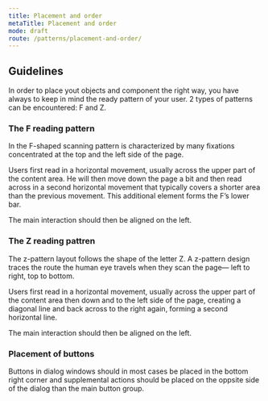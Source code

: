 ```yaml
---
title: Placement and order
metaTitle: Placement and order
mode: draft
route: /patterns/placement-and-order/
---
```

## Guidelines
In order to place yout objects and component the right way, you have always to keep in mind the ready pattern of your user. 2 types of patterns can be encountered: F and Z.

### The F reading pattern

In the F-shaped scanning pattern is characterized by many fixations concentrated at the top and the left side of the page.

Users first read in a horizontal movement, usually across the upper part of the content area. He will then
move down the page a bit and then read across in a second horizontal movement that typically covers a shorter area than the previous movement. This additional element forms the F’s lower bar.

The main interaction should then be aligned on the left.

### The Z reading pattren

The z-pattern layout follows the shape of the letter Z. A z-pattern design traces the route the human eye travels when they scan the page— left to right, top to bottom.

Users first read in a horizontal movement, usually across the upper part of the content area then 
down and to the left side of the page, creating a diagonal line and back across to the right again, forming a second horizontal line.

The main interaction should then be aligned on the left.

### Placement of buttons

Buttons in dialog windows should in most cases be placed in the bottom right corner and supplemental actions should be placed on the oppsite side of the dialog than the main button group.

